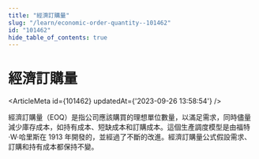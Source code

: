 ```yaml
---
title: "經濟訂購量"
slug: "/learn/economic-order-quantity--101462"
id: "101462"
hide_table_of_contents: true
---
```



# 經濟訂購量

<ArticleMeta id={101462} updatedAt={'2023-09-26 13:58:54'} />
<div className='border-solid border-b border-t-0 my-4 border-[var(--ifm-color-gray-300)]' />

經濟訂購量（EOQ）是指公司應該購買的理想單位數量，以滿足需求，同時儘量減少庫存成本，如持有成本、短缺成本和訂購成本。這個生產調度模型是由福特·W·哈里斯在 1913 年開發的，並經過了不斷的改進。經濟訂購量公式假設需求、訂購和持有成本都保持不變。
